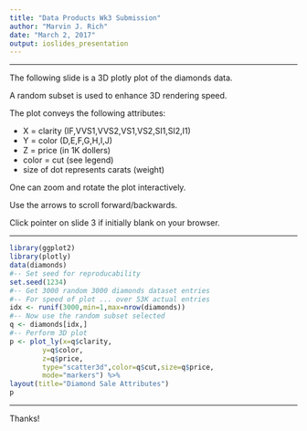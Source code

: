```yaml
---
title: "Data Products Wk3 Submission"
author: "Marvin J. Rich"
date: "March 2, 2017"
output: ioslides_presentation
---
```


*****

The following slide is a 3D plotly plot of the diamonds data. 

A random subset is used to enhance 3D rendering speed.  

The plot conveys the following attributes:  

- X = clarity (IF,VVS1,VVS2,VS1,VS2,SI1,SI2,I1)
- Y = color (D,E,F,G,H,I,J)
- Z = price (in 1K dollers)
- color = cut (see legend)
- size of dot represents carats (weight)

One can zoom and rotate the plot interactively. 

Use the arrows to scroll forward/backwards.

Click pointer on slide 3 if initially blank on your browser.

*****

```r
library(ggplot2)
library(plotly)
data(diamonds)
#-- Set seed for reproducability
set.seed(1234)
#-- Get 3000 random 3000 diamonds dataset entries
#-- For speed of plot ... over 53K actual entries
idx <- runif(3000,min=1,max=nrow(diamonds))
#-- Now use the random subset selected
q <- diamonds[idx,]
#-- Perform 3D plot
p <- plot_ly(x=q$clarity,
        y=q$color,
        z=q$price, 
        type="scatter3d",color=q$cut,size=q$price,
        mode="markers") %>%
layout(title="Diamond Sale Attributes")
p
```

*****
Thanks!